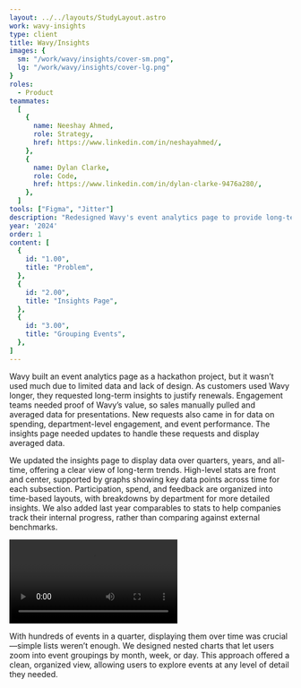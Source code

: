 ```yaml
---
layout: ../../layouts/StudyLayout.astro
work: wavy-insights
type: client
title: Wavy/Insights
images: {
  sm: "/work/wavy/insights/cover-sm.png",
  lg: "/work/wavy/insights/cover-lg.png"
}
roles: 
  - Product
teammates:
  [
    {
      name: Neeshay Ahmed,
      role: Strategy,
      href: https://www.linkedin.com/in/neshayahmed/,
    },
    {
      name: Dylan Clarke,
      role: Code,
      href: https://www.linkedin.com/in/dylan-clarke-9476a280/,
    },
  ]
tools: ["Figma", "Jitter"]
description: "Redesigned Wavy's event analytics page to provide long-term insights and support customer renewals. We introduced time-based data views, showing trends over quarters, years, and all-time. Key stats like participation, spending, and feedback are front and center, with breakdowns by department and year-over-year comparisons. We also added nested charts to zoom into event groupings, allowing for detailed exploration of event performance across different timeframes."
year: '2024'
order: 1
content: [
  {
    id: "1.00",
    title: "Problem",
  },
  {
    id: "2.00",
    title: "Insights Page",
  },
  {
    id: "3.00",
    title: "Grouping Events",
  },
]
---
```



<Section id="1.00" title='Problem' hasBorder={false}>
  <p slot="context">Wavy built an event analytics page as a hackathon project, but it wasn’t used much due to limited data and lack of design. As customers used Wavy longer, they requested long-term insights to justify renewals. Engagement teams needed proof of Wavy’s value, so sales manually pulled and averaged data for presentations. New requests also came in for data on spending, department-level engagement, and event performance. The insights page needed updates to handle these requests and display averaged data.</p>
</Section>
<Section id="2.00" title='Insights Page'>
  <p slot="context">We updated the insights page to display data over quarters, years, and all-time, offering a clear view of long-term trends. High-level stats are front and center, supported by graphs showing key data points across time for each subsection. Participation, spend, and feedback are organized into time-based layouts, with breakdowns by department for more detailed insights. We also added last year comparables to stats to help companies track their internal progress, rather than comparing against external benchmarks.</p>
  <Video 
    id= "2.01"
    src="/work/wavy/insights/walkthrough.mp4"
    alt="Walkthrough"
    span={{ base: 12, md: 10 }}
    isPadded={{ base: false, md: true }}
    hasBorder={{ base: true, md: false }}
    fit="cover"
  />
  <Carousel
    slides={[
      {
        id: "2.02",
        src: "/work/wavy/insights/hero.png",
        alt: "Hero",
      },
      {
        id: "2.03",
        src: "/work/wavy/insights/note-hero.png",
        alt: "Hero sketch",
      },
    ]}
    span={{ base: 12, sm: 10, lg: 8 }}
    orientation="3/2"
    fit="cover"
  />
  <Carousel
    slides={[
      {
        id: "2.04",
        src: "/work/wavy/insights/standouts.png",
        alt: "Standouts",
      },
      {
        id: "2.05",
        src: "/work/wavy/insights/participation.png",
        alt: "Participation",
      },
      {
        id: "2.06",
        src: "/work/wavy/insights/feedback.png",
        alt: "Feedback",
      },
      {
        id: "2.07",
        src: "/work/wavy/insights/spend.png",
        alt: "Spend",
      },
      {
        id: "2.08",
        src: "/work/wavy/insights/note-data.png",
        alt: "Data Notes",
      },
      {
        id: "2.09",
        src: "/work/wavy/insights/note-event.png",
        alt: "Event Notes",
      },
    ]}
    span={{ base: 12, sm: 10, lg: 8 }}
    orientation="3/2"
    fit="cover"
  />
  <Carousel
    orientation="vertical"
    slides={[
      {
        id: "2.10",
        src: "/work/wavy/insights/standouts-mobile.png",
        alt: "Mobile, Standouts",
      },
      {
        id: "2.11",
        src: "/work/wavy/insights/participation-mobile.png",
        alt: "Mobile, Participation",
      },
      {
        id: "2.12",
        src: "/work/wavy/insights/feedback-mobile.png",
        alt: "Mobile, Feedback",
      },
      {
        id: "2.13",
        src: "/work/wavy/insights/spend-mobile.png",
        alt: "Mobile, Spend",
      },
    ]}
    classes="sm:hidden"
    fullBleed={{ base: true, lg: false }}
    isPadded={false}
  />
  <Row classes="hidden sm:grid">
    <Image
      id="2.10"
      src="/work/wavy/insights/standouts-mobile.png"
      alt="Mobile, Standouts"
      span={{ base: 6, xl: 3 }}
      orientation="vertical"
      isFullBleed={true}
    />
    <Image
      id="2.11"
      src="/work/wavy/insights/participation-mobile.png"
      alt="Mobile, Participation"
      span={{ base: 6, xl: 3 }}
      orientation="vertical"
      isFullBleed={true}
    />
    <Image
      id="2.12"
      src="/work/wavy/insights/feedback-mobile.png"
      alt="Mobile, Feedback"
      span={{ base: 6, xl: 3 }}
      orientation="vertical"
      isFullBleed={true}
    />
    <Image
      id="2.13"
      src="/work/wavy/insights/spend-mobile.png"
      alt="Mobile, Spend"
      span={{ base: 6, xl: 3 }}
      orientation="vertical"
      isFullBleed={true}
    />
  </Row>
  <Carousel
    slides={[
      {
        id: "2.14",
        src: "/work/wavy/insights/representation.png",
        alt: "Representation UI",
      },
      {
        id: "2.15",
        src: "/work/wavy/insights/note-representation.png",
        alt: "Representation notes",
      },
    ]}
    span={{ base: 12, md: 10, lg: 8 }}
    orientation="3/2"
    fit="cover"
  />
</Section>
<Section id="3.00" title='Grouping Events'>
  <p slot="context">With hundreds of events in a quarter, displaying them over time was crucial—simple lists weren’t enough. We designed nested charts that let users zoom into event groupings by month, week, or day. This approach offered a clean, organized view, allowing users to explore events at any level of detail they needed.</p>
  <Carousel
    slides={[
      {
        type: "video",
        id: "3.01",
        src: "/work/wavy/insights/expanding-events.mp4",
        alt: "Grouping prototype",
        isRounded: true,
      },
      {
        id: "3.02",
        src: "/work/wavy/insights/note-graph.png",
        alt: "Grouping notes",
      },
    ]}
    span={{ base: 12, md: 10, lg: 8 }}
    orientation="3/2"
    fit="cover"
  />
</Section>
